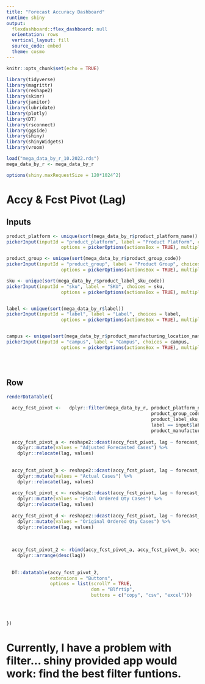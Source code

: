 ```yaml
---
title: "Forecast Accuracy Dashboard"
runtime: shiny
output:
  flexdashboard::flex_dashboard: null
  orientation: rows
  vertical_layout: fill
  source_code: embed
  theme: cosmo
---
```


```r
knitr::opts_chunk$set(echo = TRUE)

library(tidyverse)
library(magrittr)
library(reshape2)
library(skimr)
library(janitor)
library(lubridate)
library(plotly)
library(DT)
library(rsconnect)
library(ggside)
library(shiny)
library(shinyWidgets)
library(vroom)

```

```r

load("mega_data_by_r_10.2022.rds")
mega_data_by_r <- mega_data_by_r

options(shiny.maxRequestSize = 120*1024^2)

```





# Accy & Fcst Pivot (Lag)

Inputs {.sidebar data-width=500}
-----------------------------------------------------------------------

```r
product_platform <- unique(sort(mega_data_by_r$product_platform_name))
pickerInput(inputId = "product_platform", label = "Product Platform", choices = product_platform,
                    options = pickerOptions(actionsBox = TRUE), multiple = TRUE, width = 500, selected = product_platform)

product_group <- unique(sort(mega_data_by_r$product_group_code))
pickerInput(inputId = "product_group", label = "Product Group", choices = product_group,
                    options = pickerOptions(actionsBox = TRUE), multiple = TRUE, width = 500, selected = product_group)

sku <- unique(sort(mega_data_by_r$product_label_sku_code))
pickerInput(inputId = "sku", label = "SKU", choices = sku,
                    options = pickerOptions(actionsBox = TRUE), multiple = TRUE, width = 500, selected = sku)


label <- unique(sort(mega_data_by_r$label))
pickerInput(inputId = "label", label = "Label", choices = label,
                    options = pickerOptions(actionsBox = TRUE), multiple = TRUE, width = 500, selected = label)


campus <- unique(sort(mega_data_by_r$product_manufacturing_location_name))
pickerInput(inputId = "campus", label = "Campus", choices = campus,
                    options = pickerOptions(actionsBox = TRUE), multiple = TRUE, width = 500, selected = campus)





```



Row
-----------------------------------------------------------------------

```r

renderDataTable({
  
  accy_fcst_pivot <-   dplyr::filter(mega_data_by_r, product_platform_name == input$product_platform |
                                                     product_group_code == input$product_group |
                                                     product_label_sku_code == input$sku | 
                                                     label == input$label | 
                                                     product_manufacturing_location_name == input$campus) 
  
  accy_fcst_pivot_a <- reshape2::dcast(accy_fcst_pivot, lag ~ forecast_per, value.var = "adjusted_forecast_cases", sum) %>% 
    dplyr::mutate(values = "Adjusted Forecasted Cases") %>% 
    dplyr::relocate(lag, values) 
    
  
  accy_fcst_pivot_b <- reshape2::dcast(accy_fcst_pivot, lag ~ forecast_per, value.var = "actual", sum) %>%
    dplyr::mutate(values = "Actual Cases") %>% 
    dplyr::relocate(lag, values)
  
  accy_fcst_pivot_c <- reshape2::dcast(accy_fcst_pivot, lag ~ forecast_per, value.var = "as_ordered_quantity", sum) %>% 
    dplyr::mutate(values = "Final Ordered Qty Cases") %>% 
    dplyr::relocate(lag, values) 
  
  accy_fcst_pivot_d <- reshape2::dcast(accy_fcst_pivot, lag ~ forecast_per, value.var = "as_original_ordered_quantity", sum) %>% 
    dplyr::mutate(values = "Original Ordered Qty Cases") %>% 
    dplyr::relocate(lag, values)
  
  
  
  accy_fcst_pivot_2 <- rbind(accy_fcst_pivot_a, accy_fcst_pivot_b, accy_fcst_pivot_c, accy_fcst_pivot_d) %>% 
    dplyr::arrange(desc(lag)) 
   
  
  DT::datatable(accy_fcst_pivot_2,
                extensions = "Buttons",
                options = list(scrollY = TRUE,
                               dom = "Blfrtip",
                               buttons = c("copy", "csv", "excel")))
  
  

  
})


```


# Currently, I have a problem with filter... shiny provided app would work: find the best filter funtions. 

